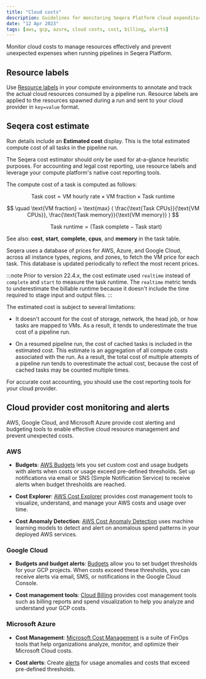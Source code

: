 ```yaml
---
title: "Cloud costs"
description: Guidelines for monitoring Seqera Platform cloud expenditure
date: "12 Apr 2023"
tags: [aws, gcp, azure, cloud costs, cost, billing, alerts]
---
```


Monitor cloud costs to manage resources effectively and prevent unexpected expenses when running pipelines in Seqera Platform. 

## Resource labels 

Use [Resource labels](../resource-labels/overview.mdx) in your compute environments to annotate and track the actual cloud resources consumed by a pipeline run. Resource labels are applied to the resources spawned during a run and sent to your cloud provider in `key=value` format.

## Seqera cost estimate

Run details include an **Estimated cost** display. This is the total estimated compute cost of all tasks in the pipeline run.

The Seqera cost estimator should only be used for at-a-glance heuristic purposes. For accounting and legal cost reporting, use resource labels and leverage your compute platform's native cost reporting tools.

The compute cost of a task is computed as follows:

$$
\text{Task cost} = \text{VM hourly rate} \times \text{VM fraction} \times \text{Task runtime}
$$

$$
\quad \text{VM fraction} = \text{max} ( \frac{\text{Task CPUs}}{\text{VM CPUs}}, \frac{\text{Task memory}}{\text{VM memory}} )
$$

$$
\quad \text{Task runtime} = ( \text{Task complete} - \text{Task start} )
$$

See also: **cost**, **start**, **complete**, **cpus**, and **memory** in the task table.

Seqera uses a database of prices for AWS, Azure, and Google Cloud, across all instance types, regions, and zones, to fetch the VM price for each task. This database is updated periodically to reflect the most recent prices.

:::note
Prior to version 22.4.x, the cost estimate used `realtime` instead of `complete` and `start` to measure the task runtime. The `realtime` metric tends to underestimate the billable runtime because it doesn't include the time required to stage input and output files.
:::

The estimated cost is subject to several limitations:

- It doesn't account for the cost of storage, network, the head job, or how tasks are mapped to VMs. As a result, it tends to underestimate the true cost of a pipeline run.

- On a resumed pipeline run, the cost of cached tasks is included in the estimated cost. This estimate is an aggregation of all compute costs associated with the run. As a result, the total cost of multiple attempts of a pipeline run tends to overestimate the actual cost, because the cost of cached tasks may be counted multiple times.

For accurate cost accounting, you should use the cost reporting tools for your cloud provider. 

## Cloud provider cost monitoring and alerts

AWS, Google Cloud, and Microsoft Azure provide cost alerting and budgeting tools to enable effective cloud resource management and prevent unexpected costs. 

### AWS 

- **Budgets**: [AWS Budgets](https://docs.aws.amazon.com/cost-management/latest/userguide/budgets-managing-costs.html) lets you set custom cost and usage budgets with alerts when costs or usage exceed pre-defined thresholds. Set up notifications via email or SNS (Simple Notification Service) to receive alerts when budget thresholds are reached.

- **Cost Explorer**: [AWS Cost Explorer](https://docs.aws.amazon.com/cost-management/latest/userguide/ce-what-is.html) provides cost management tools to visualize, understand, and manage your AWS costs and usage over time.

- **Cost Anomaly Detection**: [AWS Cost Anomaly Detection](https://docs.aws.amazon.com/cost-management/latest/userguide/getting-started-ad.html) uses machine learning models to detect and alert on anomalous spend patterns in your deployed AWS services.

### Google Cloud 

- **Budgets and budget alerts**: [Budgets](https://cloud.google.com/billing/docs/how-to/budgets) allow you to set budget thresholds for your GCP projects. When costs exceed these thresholds, you can receive alerts via email, SMS, or notifications in the Google Cloud Console.

- **Cost management tools**: [Cloud Billing](https://cloud.google.com/billing/docs/onboarding-checklist) provides cost management tools such as billing reports and spend visualization to help you analyze and understand your GCP costs.

### Microsoft Azure 

- **Cost Management**: [Microsoft Cost Management](https://learn.microsoft.com/en-us/azure/cost-management-billing/costs/overview-cost-management) is a suite of FinOps tools that help organizations analyze, monitor, and optimize their Microsoft Cloud costs. 

- **Cost alerts**: Create [alerts](https://learn.microsoft.com/en-us/azure/cost-management-billing/costs/overview-cost-management#monitor-costs-with-alerts) for usage anomalies and costs that exceed pre-defined thresholds.
